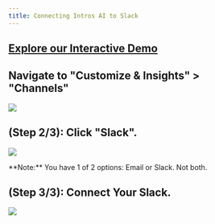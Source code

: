 ```yaml
---
title: Connecting Intros AI to Slack
---
```


[Explore our Interactive Demo](https://intros-ai.navattic.com/z8oi03qo)
-----------------------------------------------------------

## **Navigate to "Customize & Insights" > "Channels"**

![](/images/introsai-slack1.png)

## **(Step 2/3): Click "Slack".**

![](/images/introsai-slack2.png)

<Note>
**Note:** You have 1 of 2 options: Email or Slack. Not both.
</Note>


## **(Step 3/3): Connect Your Slack.**

![](/images/introsai-slack3.png)
